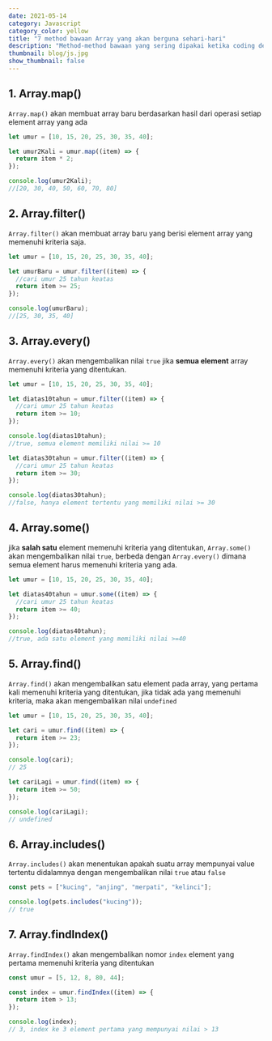 ```yaml
---
date: 2021-05-14
category: Javascript
category_color: yellow
title: "7 method bawaan Array yang akan berguna sehari-hari"
description: "Method-method bawaan yang sering dipakai ketika coding dengan javascript"
thumbnail: blog/js.jpg
show_thumbnail: false
---
```


## 1. Array.map()

`Array.map()` akan membuat array baru berdasarkan hasil dari operasi setiap element array yang ada

```javascript
let umur = [10, 15, 20, 25, 30, 35, 40];

let umur2Kali = umur.map((item) => {
  return item * 2;
});

console.log(umur2Kali);
//[20, 30, 40, 50, 60, 70, 80]
```

## 2. Array.filter()

`Array.filter()` akan membuat array baru yang berisi element array yang memenuhi kriteria saja.

```javascript
let umur = [10, 15, 20, 25, 30, 35, 40];

let umurBaru = umur.filter((item) => {
  //cari umur 25 tahun keatas
  return item >= 25;
});

console.log(umurBaru);
//[25, 30, 35, 40]
```

## 3. Array.every()

`Array.every()` akan mengembalikan nilai `true` jika **semua element** array memenuhi kriteria yang ditentukan.

```javascript
let umur = [10, 15, 20, 25, 30, 35, 40];

let diatas10tahun = umur.filter((item) => {
  //cari umur 25 tahun keatas
  return item >= 10;
});

console.log(diatas10tahun);
//true, semua element memiliki nilai >= 10

let diatas30tahun = umur.filter((item) => {
  //cari umur 25 tahun keatas
  return item >= 30;
});

console.log(diatas30tahun);
//false, hanya element tertentu yang memiliki nilai >= 30
```

## 4. Array.some()

jika **salah satu** element memenuhi kriteria yang ditentukan, `Array.some()` akan mengembalikan nilai `true`, berbeda dengan `Array.every()` dimana semua element harus memenuhi kriteria yang ada.

```javascript
let umur = [10, 15, 20, 25, 30, 35, 40];

let diatas40tahun = umur.some((item) => {
  //cari umur 25 tahun keatas
  return item >= 40;
});

console.log(diatas40tahun);
//true, ada satu element yang memiliki nilai >=40
```

## 5. Array.find()

`Array.find()` akan mengembalikan satu element pada array, yang pertama kali memenuhi kriteria yang ditentukan, jika tidak ada yang memenuhi kriteria, maka akan mengembalikan nilai `undefined`

```javascript
let umur = [10, 15, 20, 25, 30, 35, 40];

let cari = umur.find((item) => {
  return item >= 23;
});

console.log(cari);
// 25

let cariLagi = umur.find((item) => {
  return item >= 50;
});

console.log(cariLagi);
// undefined
```

## 6. Array.includes()

`Array.includes()` akan menentukan apakah suatu array mempunyai value tertentu didalamnya dengan mengembalikan nilai `true` atau `false`

```javascript
const pets = ["kucing", "anjing", "merpati", "kelinci"];

console.log(pets.includes("kucing"));
// true
```

## 7. Array.findIndex()

`Array.findIndex()` akan mengembalikan nomor `index` element yang pertama memenuhi kriteria yang ditentukan

```javascript
const umur = [5, 12, 8, 80, 44];

const index = umur.findIndex((item) => {
  return item > 13;
});

console.log(index);
// 3, index ke 3 element pertama yang mempunyai nilai > 13
```
